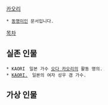 [[카오리]]
 * [[동명이인]] 문서입니다.

[[목차]]
== 실존 인물 ==
 * KAORI　일본 가수 [[오다 카오리]]의 활동 명의.
 * [[KAORI.]]　일본의 여자 성우 겸 가수.

== 가상 인물 ==

